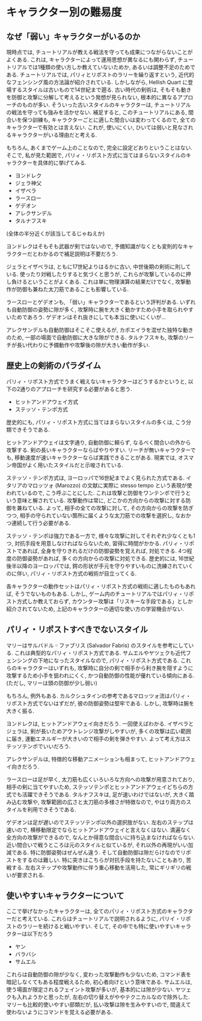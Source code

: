 # キャラクター別の難易度 {-#sec-difficulty}

## なぜ「弱い」キャラクターがいるのか

現時点では, チュートリアルが教える戦法を守っても成果につながらないことがよくある. これは, キャラクターによって運用思想が異なるにも関わらず, チュートリアルでは1種類の使い方しか教えていないためか, あるいは調整不足のためである. チュートリアルでは, パリィとリポストのラリーを繰り返すという, 近代的なフェンシング風の方法論が紹介されている. しかしながら, Hellish Quart に登場するスタイルは古いもので14世紀まで遡る. 古い時代の剣術は, そもそも動きを防御と攻撃に分解して考えるという発想が見られない, 根本的に異なるアプローチのものが多い. そういった古いスタイルのキャラクターは, チュートリアルの戦法を守っても強みを活かせない. 補足すると, このチュートリアルにある, 間合いを保つ訓練も, キャラクターごとに適した間合いは変わってくるので, 全てのキャラクターで有効とは言えない. これが, 使いにくい, ひいては弱いと見なされるキャラクターがいる理由だと考える.

もちろん, あくまでゲーム上のことなので, 完全に設定どおりということはない. そこで, 私が見た範囲で, パリィ・リポスト方式に当てはまらないスタイルのキャラクターを具体的に挙げてみる.

* ヨンドレク
* ジェラ神父
* イザベラ
* ラースロー
* ゲデオン
* アレクサンデル
* タルナフスキ

(全体の半分近くが該当してるじゃねえか)

ヨンドレクはそもそも武器が剣ではないので, 予備知識がなくとも変則的なキャラクターだとわかるので補足説明は不要だろう.

ジェラとイザベラは, ともに17世紀よりはるかに古い, 中世後期の剣術に則している. 使ったり対戦したりすると気づくと思うが, これらが攻撃しているのに押し負けるということがよくある. これは単に物理演算の結果だけでなく, 攻撃動作が防御も兼ねた太刀筋であることも影響している.

ラースローとゲデオンも, 「弱い」キャラクターであるという評判がある. いずれも自動防御の姿勢に隙が多く, 攻撃時に腕を大きく動かすため小手を取られやすいためであろう. ゲデオンはそれ抜きにしても本当に使いにくいが…

アレクサンデルも自動防御はそこそこ使えるが, カポエイラを混ぜた独特な動きのため, 一部の場面で自動防御に大きな隙ができる. タルナフスキも, 攻撃のリーチが長い代わりに予備動作や攻撃後の隙が大きい動作が多い.

## 歴史上の剣術のパラダイム

パリィ・リポスト方式でうまく戦えないキャラクターはどうするかというと, 以下の2通りのアプローチを研究する必要があると思う.

* ヒットアンドアウェイ方式
* ステッソ・テンポ方式

歴史的にも, パリィ・リポスト方式に当てはまらないスタイルの多くは, こう分類できそうである.

ヒットアンドアウェイは文字通り, 自動防御に頼らず, なるべく間合いの外から攻撃する. 剣の長いキャラクターならばやりやすい. リーチが無いキャラクターでも, 移動速度が速いキャラクターならば実践できることがある. 現実では, オスマン帝国がよく用いたスタイルだと示唆されている.

ステッソ・テンポ方式は, ヨーロッパで16世紀までよく見られた方式である. イタリアのマロッツォ (Marozzo) の文献に実際に stesso tempo という表現が使われているので, こう呼ぶことにした. これは攻撃と防御をワンテンポで行うという意味と解されている. 攻撃動作は常に, どこかの方向からの攻撃に対する防御を兼ねている. よって, 相手の全ての攻撃に対して, その方向からの攻撃を防ぎつつ, 相手の守られていない箇所に届くような太刀筋での攻撃を選択し, なおかつ連続して行う必要がある.

ステッソ・テンポは強力である一方で, 様々な攻撃に対してそれぞれ少なくとも1つ, 対抗手段を用意しなければならないため, 習得に時間がかかる. パリィ・リポストであれば, 全身を守りきれるだけの防御姿勢を覚えれば, 対処できる. 4つ程度の防御姿勢があれば, 多くの方向からの攻撃に対処できる. 歴史的には, 16世紀後半以降のヨーロッパでは, 鍔の形状が手元を守りやすいものに洗練されていくのに伴い, パリィ・リポスト方式の戦術が目立ってくる.

各キャラクターの動作セットはパリィ・リポスト方式の戦術に適したものもあれば, そうでないものもある. しかし, ゲーム内のチュートリアルではパリィ・リポスト方式しか教えておらず, カウンター攻撃は「リスキーな手段である」としか紹介されてないため, 上記のキャラクターの適切な使い方の学習機会がない.

## パリィ・リポストすべきでないスタイル

マリーはサルバドル゠ファブリス (Salvador Fabris) のスタイルを参考にしている. これは典型的なパリィ・リポスト方式である. サムエルやヤツェクも近代フェンシングの下地になったスタイルなので, パリィ・リポスト方式である. これらのキャラクターはいずれも, 攻撃時に自分の剣で相手から利き腕を隠すように攻撃するため小手を狙われにくく, かつ自動防御の性能が優れている傾向にある. (ただし, マリーは頭の防御が少し弱い)

もちろん, 例外もある. カルクシュタインの参考であるマロッツォ流はパリィ・リポスト方式でないはずだが, 彼の防御姿勢は堅牢である. しかし, 攻撃時は腕を大きく振る.

ヨンドレクは, ヒットアンドアウェイ向きだろう. 一回使えばわかる.
イザベラとジェラは, 剣が長いためアウトレンジ攻撃がしやすいが, 多くの攻撃は広い範囲に届き, 運動エネルギーが大きいので相手の剣を弾きやすい. よって考え方はステッソテンポでいいだろう.

アレクサンデルは, 特徴的な移動アニメーションも相まって, ヒットアンドアウェイ向きだろう.

ラースローは足が早く, 太刀筋も広くいろいろな方向への攻撃が用意されており, 相手の剣に当てやすいため, ステッソテンポとヒットアンドアウェイどちらの方式でも活躍できそうである. タルナフスキは, 足が速いわけではないが, 大きく踏み込む攻撃や, 攻撃範囲の広さと太刀筋の多様さが特徴なので, やはり両方のスタイルを利用できそうである.

ゲデオンは足が遅いのでステッソテンポ以外の選択肢がない. 左右のステップは速いので, 横移動限定でならヒットアンドアウェイと言えなくはない. 満遍なく全方向の攻撃ができるので, なんとか得意な間合いに持ち込まなければならない. 近い間合いで戦うところは元のスタイルと似ているが, それ以外の再現がいい加減である. 特に防御姿勢はぜんぜん違う. そして自動防御は隙だらけなのでリポストをするのは難しい. 特に突きはこちらが対抗手段を持たないこともあり, 苦戦する. 左右ステップや攻撃動作に伴う重心移動を活用した, 常にギリギリの戦いが要求される.

## 使いやすいキャラクターについて

ここで挙げなかったキャラクターは, 全てのパリィ・リポスト方式のキャラクターだと考えている. これらはチュートリアルで説明されるように, パリイ・リポストのラリーを続けると戦いやすい. そして, その中でも特に使いやすいキャラクターは以下だろう

* ヤン
* バラバシ
* サムエル

これらは自動防御の隙が少なく, 変わった攻撃動作も少ないため, コマンド表を暗記しなくてもある程度戦えるため, 初心者向けという意味である. サムエルは, 使う場面が限定されるフェイント攻撃が多いが, 基本的には隙が少ない. ヤツェクも入れようかと思ったが, 左右の切り替えがややテクニカルなので除外した. マリーも比較的使いやすい部類だが, 払い攻撃は隙を生みやすいので, 間違えて使わないようにコマンドを覚える必要がある.
